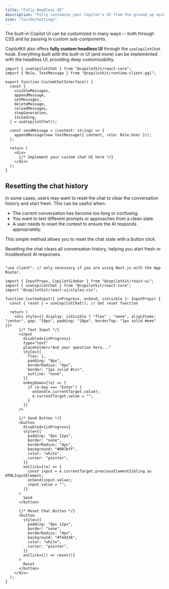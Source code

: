 ```yaml
---
title: "Fully Headless UI"
description: "Fully customize your Copilot's UI from the ground up using headless UI"
icon: "lucide/Settings"
---
```



The built-in Copilot UI can be customized in many ways -- both through CSS and by passing in custom sub-components.

CopilotKit also offers **fully custom headless UI** through the `useCopilotChat` hook. Everything built with the built-in UI (and more) can be implemented with the headless UI, providing deep customizability.

```tsx
import { useCopilotChat } from "@copilotkit/react-core";
import { Role, TextMessage } from "@copilotkit/runtime-client-gql";

export function CustomChatInterface() {
  const {
    visibleMessages,
    appendMessage,
    setMessages,
    deleteMessage,
    reloadMessages,
    stopGeneration,
    isLoading,
  } = useCopilotChat();

  const sendMessage = (content: string) => {
    appendMessage(new TextMessage({ content, role: Role.User }));
  };

  return (
    <div>
      {/* Implement your custom chat UI here */}
    </div>
  );
}
```

## Resetting the chat history
In some cases, users may want to reset the chat to clear the conversation history and start fresh. This can be useful when:
- The current conversation has become too long or confusing.
- You want to test different prompts or approaches from a clean slate.
- A user needs to reset the context to ensure the AI responds appropriately.

This simple method allows you to reset the chat state with a button click.

<Callout title="Why Reset the Chat?">
Resetting the chat clears all conversation history, helping you start fresh or troubleshoot AI responses.
</Callout>

<ImageAndCode preview="https://cdn.copilotkit.ai/docs/copilotkit/images/concepts/customize-look-and-feel/reset-chat.gif" >

```tsx

"use client"; // only necessary if you are using Next.js with the App Router.

import { InputProps, CopilotSidebar } from "@copilotkit/react-ui";
import { useCopilotChat } from "@copilotkit/react-core";
import "@copilotkit/react-ui/styles.css";

function CustomInput({ inProgress, onSend, isVisible }: InputProps) {
  const { reset } = useCopilotChat(); // Get reset function

  return (
    <div style={{ display: isVisible ? "flex" : "none", alignItems: "center", gap: "10px", padding: "10px", borderTop: "1px solid #eee" }}>
      {/* Text Input */}
      <input
        disabled={inProgress}
        type="text"
        placeholder="Ask your question here..."
        style={{
          flex: 1,
          padding: "8px",
          borderRadius: "4px",
          border: "1px solid #ccc",
          outline: "none",
        }}
        onKeyDown={(e) => {
          if (e.key === "Enter") {
            onSend(e.currentTarget.value);
            e.currentTarget.value = "";
          }
        }}
      />

      {/* Send Button */}
      <button
        disabled={inProgress}
        style={{
          padding: "8px 12px",
          border: "none",
          borderRadius: "4px",
          background: "#007bff",
          color: "white",
          cursor: "pointer",
        }}
        onClick={(e) => {
          const input = e.currentTarget.previousElementSibling as HTMLInputElement;
          onSend(input.value);
          input.value = "";
        }}
      >
        Send
      </button>

      {/* Reset Chat Button */}
      <button
        style={{
          padding: "8px 12px",
          border: "none",
          borderRadius: "4px",
          background: "#f44336",
          color: "white",
          cursor: "pointer",
        }}
        onClick={() => reset()}
      >
        Reset
      </button>
    </div>
  );
}
```
</ImageAndCode> 
